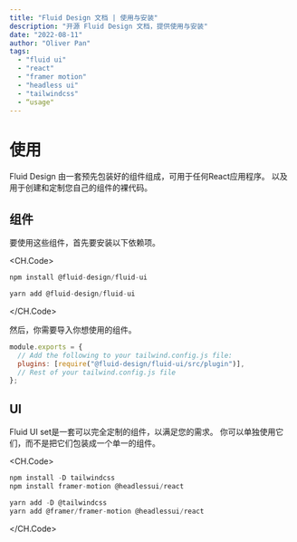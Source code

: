 ```yaml
---
title: "Fluid Design 文档 | 使用与安装"
description: "开源 Fluid Design 文档，提供使用与安装"
date: "2022-08-11"
author: "Oliver Pan"
tags:
  - "fluid ui"
  - "react"
  - "framer motion"
  - "headless ui"
  - "tailwindcss"
  - “usage"
---
```


# 使用

Fluid Design 由一套预先包装好的组件组成，可用于任何React应用程序。
以及用于创建和定制您自己的组件的裸代码。

## 组件

要使用这些组件，首先要安装以下依赖项。

<CH.Code>
    
```js npm 
npm install @fluid-design/fluid-ui
```

```js yarn
yarn add @fluid-design/fluid-ui
```

</CH.Code>

然后，你需要导入你想使用的组件。

```js tailwind.config.js
module.exports = {
  // Add the following to your tailwind.config.js file:
  plugins: [require("@fluid-design/fluid-ui/src/plugin")],
  // Rest of your tailwind.config.js file
};
```

## UI

Fluid UI set是一套可以完全定制的组件，以满足您的需求。
你可以单独使用它们，而不是把它们包装成一个单一的组件。

<CH.Code>

```js npm
npm install -D tailwindcss
npm install framer-motion @headlessui/react
```

```js yarn
yarn add -D @tailwindcss 
yarn add @framer/framer-motion @headlessui/react
```

</CH.Code>
